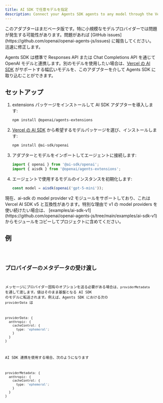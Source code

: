 ```yaml
---
title: AI SDK で任意モデルを指定
description: Connect your Agents SDK agents to any model through the Vercel's AI SDK
---
```



<Aside type="caution">
  このアダプターはまだベータ版です。特に小規模なモデルプロバイダーでは問題が発生する可能性があります。問題があれば
  [GitHub issues](https://github.com/openai/openai-agents-js/issues)
  に報告してください。迅速に修正します。
</Aside>

Agents SDK は標準で Responses API または Chat Completions API を通じて OpenAI モデルと連携します。別のモデルを使用したい場合は、[Vercel の AI SDK](https://sdk.vercel.ai/) がサポートする幅広いモデルを、このアダプターを介して Agents SDK に取り込むことができます。

## セットアップ

<Steps>

1. extensions パッケージをインストールして AI SDK アダプターを導入します:

   ```bash
   npm install @openai/agents-extensions
   ```

2. [Vercel の AI SDK](https://ai-sdk.dev/docs/foundations/providers-and-models) から希望するモデルパッケージを選び、インストールします:

   ```bash
   npm install @ai-sdk/openai
   ```

3. アダプターとモデルをインポートしてエージェントに接続します:

   ```typescript
   import { openai } from '@ai-sdk/openai';
   import { aisdk } from '@openai/agents-extensions';
   ```

4. エージェントで使用するモデルのインスタンスを初期化します:

   ```typescript
   const model = aisdk(openai('gpt-5-mini'));
   ```

</Steps>

<Aside type="caution">
  現在、ai-sdk の model provider v2 モジュールをサポートしており、これは Vercel
  AI SDK v5 と互換性があります。特別な理由で v1 の model providers
  を使い続けたい場合は、
  [examples/ai-sdk-v1](https://github.com/openai/openai-agents-js/tree/main/examples/ai-sdk-v1)
  からモジュールをコピーしてプロジェクトに含めてください。
</Aside>

## 例

<Code lang="typescript" code={aiSdkSetupExample} title="AI SDK Setup" />

## プロバイダーのメタデータの受け渡し

メッセージにプロバイダー固有のオプションを送る必要がある場合は、`providerMetadata` を通して渡します。値はそのまま基盤となる AI SDK のモデルに転送されます。例えば、Agents SDK における次の `providerData` は

```ts
providerData: {
  anthropic: {
    cacheControl: {
      type: 'ephemeral';
    }
  }
}
```

AI SDK 連携を使用する場合、次のようになります

```ts
providerMetadata: {
  anthropic: {
    cacheControl: {
      type: 'ephemeral';
    }
  }
}
```
